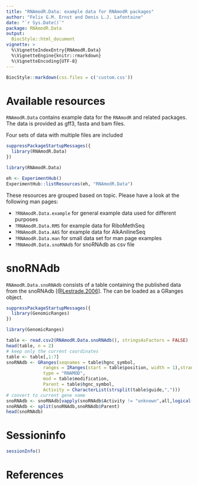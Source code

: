 ```yaml
---
title: "RNAmodR.Data: example data for RNAmodR packages"
author: "Felix G.M. Ernst and Denis L.J. Lafontaine"
date: "`r Sys.Date()`"
package: RNAmodR.Data
output:
  BiocStyle::html_document
vignette: >
  %\VignetteIndexEntry{RNAmodR.Data}
  %\VignetteEngine{knitr::rmarkdown}
  %\VignetteEncoding{UTF-8}
---
```


```r
BiocStyle::markdown(css.files = c('custom.css'))
```

# Available resources

`RNAmodR.Data` contains example data for the `RNAmodR` and related 
packages. The data is provided as gff3, fasta and bam files.

Four sets of data with multiple files are included

```r
suppressPackageStartupMessages({
  library(RNAmodR.Data)
})
```
```r
library(RNAmodR.Data)
```

```r
eh <- ExperimentHub()
ExperimentHub::listResources(eh, "RNAmodR.Data")
```

These resources are grouped based on topic. Please have a look at the following
man pages:

- `?RNAmodR.Data.example` for general example data used for different purposes
- `?RNAmodR.Data.RMS` for example data for RiboMethSeq
- `?RNAmodR.Data.AAS` for example data for AlkAnilineSeq
- `?RNAmodR.Data.man` for small data set for man page examples
- `?RNAmodR.Data.snoRNAdb` for snoRNAdb as csv file

# snoRNAdb

`RNAmodR.Data.snoRNAdb` consists of a table containing the published data from 
the snoRNAdb [[@Lestrade.2006]](#References). The can be loaded as a GRanges 
object.

```r
suppressPackageStartupMessages({
  library(GenomicRanges)
})
```
```r
library(GenomicRanges)
```
```r
table <- read.csv2(RNAmodR.Data.snoRNAdb(), stringsAsFactors = FALSE)
head(table, n = 2)
# keep only the current coordinates
table <- table[,1:7]
snoRNAdb <- GRanges(seqnames = table$hgnc_symbol,
              ranges = IRanges(start = table$position, width = 1),strand = "+",
              type = "RNAMOD",
              mod = table$modification,
              Parent = table$hgnc_symbol,
              Activity = CharacterList(strsplit(table$guide,",")))
# convert to current gene name
snoRNAdb <- snoRNAdb[vapply(snoRNAdb$Activity != "unknown",all,logical(1)),]
snoRNAdb <- split(snoRNAdb,snoRNAdb$Parent)
head(snoRNAdb)
```

# Sessioninfo

```r
sessionInfo()
```

<a name="References"></a>

# References
